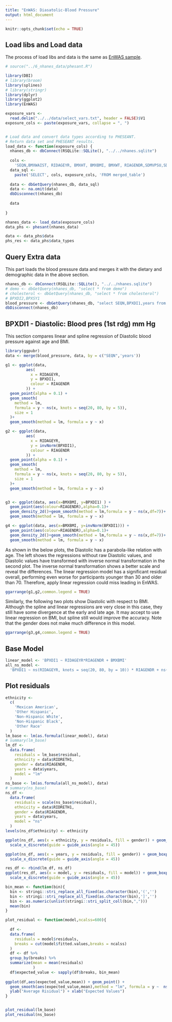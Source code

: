```yaml
---
title: "EnWAS: Diasatolic-Blood Pressure"
output: html_document
---
```


```r
knitr::opts_chunk$set(echo = TRUE)
```


## Load libs and Load data
The process of load libs and data is the same as [EnWAS sample](https://ccb-hms.github.io/Imputation/7_enwas/EnWAS_simple.html).

```r
# source("../6_nhanes_data/phesant.R")

library(DBI)
# library(broom)
library(splines)
# library(stringr)
library(dplyr)
library(ggplot2)
library(EnWAS)

exposure_vars <-
  read.delim("../../data/select_vars.txt", header = FALSE)$V1
exposure_cols <- paste(exposure_vars, collapse = ", ")


# Load data and convert data types according to PHESEANT.
# Return data set and PHESEANT results.
load_data <- function(exposure_cols) {
  nhanes_db <- dbConnect(RSQLite::SQLite(), "../../nhanes.sqlite")
  
  cols <-
    'SEQN,BMXWAIST, RIDAGEYR, BMXHT, BMXBMI, BMXWT, RIAGENDR,SDMVPSU,SDMVSTRA,RIDRETH1, INDFMPIR, years,'
  data_sql <-
    paste('SELECT', cols, exposure_cols, 'FROM merged_table')
  
  data <- dbGetQuery(nhanes_db, data_sql)
  data <- na.omit(data)
  dbDisconnect(nhanes_db)
  
  data
  
}

nhanes_data <- load_data(exposure_cols) 
data_phs <- phesant(nhanes_data)

data <- data_phs$data
phs_res <- data_phs$data_types

```

## Query Extra data 
This part loads the blood pressure data and merges it with the dietary and demographic data in the above section.

```r
nhanes_db <- dbConnect(RSQLite::SQLite(), "../../nhanes.sqlite")
# demo <- dbGetQuery(nhanes_db, "select * from demo")
# cholesterol <- dbGetQuery(nhanes_db, "select * from cholesterol")
# BPXDI2,BPXSY1
blood_pressure <- dbGetQuery(nhanes_db, "select SEQN,BPXDI1,years from blood_pressure where BPXDI1 IS NOT NULL")
dbDisconnect(nhanes_db)

```

## BPXDI1 - Diastolic: Blood pres (1st rdg) mm Hg

This section compares linear and spline regression of Diastolic blood pressure against age and BMI.

```r
library(ggpubr)
data <- merge(blood_pressure, data, by = c("SEQN",'years'))

g1 <- ggplot(data,
         aes(
           x = RIDAGEYR,
           y = BPXDI1,
           colour = RIAGENDR
         )) +
  geom_point(alpha = 0.1) +
  geom_smooth(
    method = lm,
    formula = y ~ ns(x, knots = seq(20, 80, by = 5)),
    size = 1
  )+
  geom_smooth(method = lm, formula = y ~ x)

g2 <- ggplot(data,
         aes(
           x = RIDAGEYR,
           y = invNorm(BPXDI1),
           colour = RIAGENDR
         )) +
  geom_point(alpha = 0.1) +
  geom_smooth(
    method = lm,
    formula = y ~ ns(x, knots = seq(20, 80, by = 5)),
    size = 1
  )+
  geom_smooth(method = lm, formula = y ~ x)


g3 <- ggplot(data, aes(x=BMXBMI, y=BPXDI1) ) + 
  geom_point(aes(colour=RIAGENDR),alpha=0.1)+
  geom_density_2d()+geom_smooth(method = lm,formula = y ~ ns(x,df=7))+
  geom_smooth(method = lm, formula = y ~ x)

g4 <- ggplot(data, aes(x=BMXBMI, y=invNorm(BPXDI1))) + 
  geom_point(aes(colour=RIAGENDR),alpha=0.1)+
  geom_density_2d()+geom_smooth(method = lm,formula = y ~ ns(x,df=7))+
  geom_smooth(method = lm, formula = y ~ x)

```


As shown in the below plots, the Diastolic has a parabola-like relation with age. The left shows the regressions without raw Diastolic values, and Diastolic values have transformed with inverse normal transformation in the second plot. The inverse normal transformation shows a better scale and reveal the differences. The linear regression model has a significant residual overall, performing even worse for participants younger than 30 and older than 70.
Therefore, apply linear regression could miss leading in EnWAS.



```r
ggarrange(g1,g2,common.legend = TRUE)

```


Similarly, the following two plots show Diastolic with respect to BMI. Although the spline and linear regressions are very close in this case, they still have some divergence at the early and late age. It may accept to use linear regression on BMI, but spline still would improve the accuracy. Note that the gender does not make much difference in this model.


```r
ggarrange(g3,g4,common.legend = TRUE)

```


## Base Model

```r
linear_model <- 'BPXDI1 ~ RIDAGEYR*RIAGENDR + BMXBMI'
all_ns_model <-
  'BPXDI1 ~ ns(RIDAGEYR, knots = seq(20, 80, by = 10)) * RIAGENDR + ns(BMXBMI,knots = c(seq(15, 45, by = 5),seq(45,65,by=10)))'

```

## Plot residuals

```r
ethnicity <-
  c(
    'Mexican American',
    'Other Hispanic',
    'Non-Hispanic White',
    'Non-Hispanic Black',
    'Other Race'
  )
lm_base <- lm(as.formula(linear_model), data)
# summary(lm_base)
lm_df <-
  data.frame(
    residuals = lm_base$residual,
    ethnicity = data$RIDRETH1,
    gender = data$RIAGENDR,
    years = data$years,
    model = "lm"
  )
ns_base <- lm(as.formula(all_ns_model), data)
# summary(ns_base)
ns_df <-
  data.frame(
    residuals = scale(ns_base$residual),
    ethnicity = data$RIDRETH1,
    gender = data$RIAGENDR,
    years = data$years,
    model = "ns"
  )
levels(ns_df$ethnicity) <- ethnicity

```

```r

ggplot(ns_df, aes(x = ethnicity, y = residuals, fill = gender)) + geom_boxplot() +
  scale_x_discrete(guide = guide_axis(angle = 45))

ggplot(ns_df, aes(x = years, y = residuals, fill = gender)) + geom_boxplot() +
  scale_x_discrete(guide = guide_axis(angle = 45))

res_df <- rbind(lm_df, ns_df)
ggplot(res_df, aes(x = model, y = residuals, fill = model)) + geom_boxplot() +
  scale_x_discrete(guide = guide_axis(angle = 45)) 

```






```r
bin_mean <- function(bin){
  bin <- stringi::stri_replace_all_fixed(as.character(bin),'(','')
  bin <- stringi::stri_replace_all_fixed(as.character(bin),']','')
  bin <- as.numeric(unlist(stringi::stri_split_coll(bin,",")))
  mean(bin)
}

plot_residual <- function(model,ncalss=600){
  
  df <-
  data.frame(
    residuals = model$residuals,
    breaks = cut(model$fitted.values,breaks = ncalss)
  )
  df <- df %>% 
  group_by(breaks) %>% 
  summarize(mean = mean(residuals)
            )
  df$expected_value <- sapply(df$breaks, bin_mean)
  
ggplot(df,aes(expected_value,mean)) + geom_point() +
  geom_smooth(aes(expected_value,mean),method = "lm", formula = y ~  ns(x, df=7))+
  ylab("Average Risidual") + xlab("Expected Values")
}


plot_residual(lm_base)
plot_residual(ns_base)


```